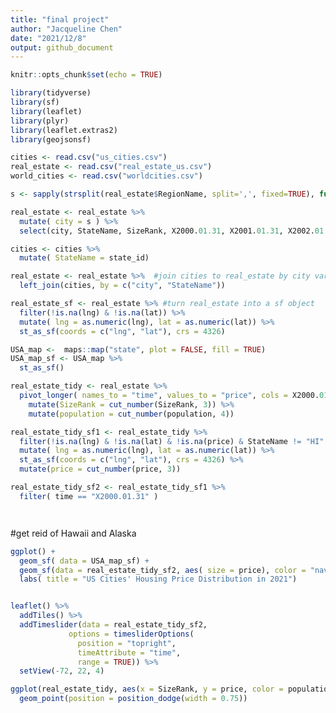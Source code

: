 ```yaml
---
title: "final project"
author: "Jacqueline Chen"
date: "2021/12/8"
output: github_document
---
```


```r
knitr::opts_chunk$set(echo = TRUE)
```

```r
library(tidyverse)
library(sf)
library(leaflet)
library(plyr)
library(leaflet.extras2)
library(geojsonsf)

cities <- read.csv("us_cities.csv")
real_estate <- read.csv("real_estate_us.csv")
world_cities <- read.csv("worldcities.csv")

```


```r
s <- sapply(strsplit(real_estate$RegionName, split=',', fixed=TRUE), function(x) (x[1]))  #split RegionName into City and State

real_estate <- real_estate %>% 
  mutate( city = s ) %>% 
  select(city, StateName, SizeRank, X2000.01.31, X2001.01.31, X2002.01.31, X2003.01.31, X2004.01.31, X2005.01.31, X2006.01.31, X2007.01.31, X2008.01.31, X2009.01.31, X2010.01.31, X2011.01.31, X2012.01.31, X2013.01.31, X2014.01.31, X2015.01.31, X2016.01.31, X2017.01.31, X2018.01.31, X2019.01.31, X2020.01.31, X2021.01.31)

cities <- cities %>% 
  mutate( StateName = state_id)

real_estate <- real_estate %>%  #join cities to real_estate by city variable
  left_join(cities, by = c("city", "StateName"))

real_estate_sf <- real_estate %>% #turn real_estate into a sf object 
  filter(!is.na(lng) & !is.na(lat)) %>%
  mutate( lng = as.numeric(lng), lat = as.numeric(lat)) %>%
  st_as_sf(coords = c("lng", "lat"), crs = 4326)

USA_map <-  maps::map("state", plot = FALSE, fill = TRUE)
USA_map_sf <- USA_map %>% 
  st_as_sf()

real_estate_tidy <- real_estate %>%
  pivot_longer( names_to = "time", values_to = "price", cols = X2000.01.31:X2021.01.31) %>%
    mutate(SizeRank = cut_number(SizeRank, 3)) %>%
    mutate(population = cut_number(population, 4))

real_estate_tidy_sf1 <- real_estate_tidy %>%
  filter(!is.na(lng) & !is.na(lat) & !is.na(price) & StateName != "HI" & StateName != "AK") %>%
  mutate( lng = as.numeric(lng), lat = as.numeric(lat)) %>%
  st_as_sf(coords = c("lng", "lat"), crs = 4326) %>%
  mutate(price = cut_number(price, 3)) 

real_estate_tidy_sf2 <- real_estate_tidy_sf1 %>%
  filter( time == "X2000.01.31" )




```

#get reid of Hawaii and Alaska 
```r
ggplot() + 
  geom_sf( data = USA_map_sf) + 
  geom_sf(data = real_estate_tidy_sf2, aes( size = price), color = "navyblue") + 
  labs( title = "US Cities' Housing Price Distribution in 2021")


leaflet() %>% 
  addTiles() %>%  
  addTimeslider(data = real_estate_tidy_sf2,
             options = timesliderOptions(
               position = "topright",
               timeAttribute = "time",
               range = TRUE)) %>%
  setView(-72, 22, 4)

```


```r
ggplot(real_estate_tidy, aes(x = SizeRank, y = price, color = population)) + 
  geom_point(position = position_dodge(width = 0.75)) 

```

